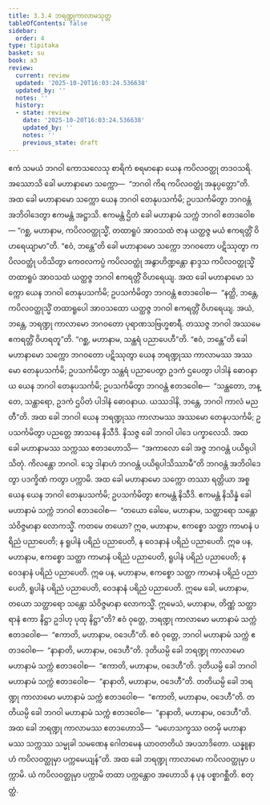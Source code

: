 ```yaml
---
title: 3.3.4 ဘရဏ္ဍုကာလာမသုတ္တ
tableOfContents: false
sidebar:
  order: 4
type: tipitaka
basket: su
book: a3
review:
  current: review
  updated: '2025-10-20T16:03:24.536638'
  updated_by: ''
  notes: ''
  history:
  - state: review
    date: '2025-10-20T16:03:24.536638'
    updated_by: ''
    notes: ''
    previous_state: draft
---
```



<DynamicBreadcrumb />


<ReviewStatus review={frontmatter.review} showDetails={true} />

<HypothesisAnnotation frontmatter={frontmatter} />

<Division number="127" book="a3" e="ch" v="15" p="280">

<Paragraph number="974" book="a3">
ဧကံ သမယံ ဘဂဝါ ကောသလေသု စာရိကံ စရမာနော ယေန ကပိလဝတ္ထု တဒဝသရိ. အဿောသိ ခေါ မဟာနာမော သက္ကော—  “ဘဂဝါ ကိရ ကပိလဝတ္ထုံ အနုပ္ပတ္တော”တိ. အထ ခေါ မဟာနာမော သက္ကော ယေန ဘဂဝါ တေနုပသင်္ကမိ; ဥပသင်္ကမိတွာ ဘဂဝန္တံ အဘိဝါဒေတွာ ဧကမန္တံ အဋ္ဌာသိ. ဧကမန္တံ ဌိတံ ခေါ မဟာနာမံ သက္ကံ ဘဂဝါ ဧတဒဝေါစ—
</Paragraph>

<Paragraph number="975" book="a3">
“ဂစ္ဆ, မဟာနာမ, ကပိလဝတ္ထုသ္မိံ, တထာရူပံ အာဝသထံ ဇာန ယတ္ထဇ္ဇ မယံ ဧကရတ္တိံ ဝိဟရေယျာမာ”တိ. “ဧဝံ, ဘန္တေ”တိ ခေါ မဟာနာမော သက္ကော ဘဂဝတော ပဋိဿုတွာ ကပိလဝတ္ထုံ ပဝိသိတွာ ကေဝလကပ္ပံ ကပိလဝတ္ထုံ အနွာဟိဏ္ဍန္တော နာဒ္ဒသ ကပိလဝတ္ထုသ္မိံ တထာရူပံ အာဝသထံ ယတ္ထဇ္ဇ ဘဂဝါ ဧကရတ္တိံ ဝိဟရေယျ.
</Paragraph>

<Paragraph number="976" book="a3">
အထ ခေါ မဟာနာမော သက္ကော ယေန ဘဂဝါ တေနုပသင်္ကမိ; ဥပသင်္ကမိတွာ ဘဂဝန္တံ ဧတဒဝေါစ—  “နတ္ထိ, ဘန္တေ, ကပိလဝတ္ထုသ္မိံ တထာရူပေါ အာဝသထော ယတ္ထဇ္ဇ ဘဂဝါ ဧကရတ္တိံ ဝိဟရေယျ. အယံ, ဘန္တေ, ဘရဏ္ဍု ကာလာမော ဘဂဝတော ပုရာဏသဗြဟ္မစာရီ. တဿဇ္ဇ ဘဂဝါ အဿမေ ဧကရတ္တိံ ဝိဟရတူ”တိ. “ဂစ္ဆ, မဟာနာမ, သန္ထရံ ပညာပေဟီ”တိ. “ဧဝံ, ဘန္တေ”တိ ခေါ မဟာနာမော သက္ကော ဘဂဝတော ပဋိဿုတွာ ယေန ဘရဏ္ဍုဿ ကာလာမဿ အဿမော တေနုပသင်္ကမိ; ဥပသင်္ကမိတွာ သန္ထရံ ပညာပေတွာ ဥဒကံ ဌပေတွာ ပါဒါနံ ဓောဝနာယ ယေန ဘဂဝါ တေနုပသင်္ကမိ; ဥပသင်္ကမိတွာ ဘဂဝန္တံ ဧတဒဝေါစ—  “သန္ထတော, ဘန္တေ, သန္ထာရော, ဥဒကံ ဌပိတံ ပါဒါနံ ဓောဝနာယ. ယဿဒါနိ, ဘန္တေ, ဘဂဝါ ကာလံ မညတီ”တိ.
</Paragraph>

<Paragraph number="977" book="a3">
အထ ခေါ ဘဂဝါ ယေန ဘရဏ္ဍုဿ ကာလာမဿ အဿမော တေနုပသင်္ကမိ; ဥပသင်္ကမိတွာ ပညတ္တေ အာသနေ နိသီဒိ. နိသဇ္ဇ ခေါ ဘဂဝါ ပါဒေ ပက္ခာလေသိ. အထ ခေါ မဟာနာမဿ သက္ကဿ ဧတဒဟောသိ—  “အကာလော ခေါ အဇ္ဇ ဘဂဝန္တံ ပယိရုပါသိတုံ. ကိလန္တော ဘဂဝါ. သွေ ဒါနာဟံ ဘဂဝန္တံ ပယိရုပါသိဿာမီ”တိ ဘဂဝန္တံ အဘိဝါဒေတွာ ပဒက္ခိဏံ ကတွာ ပက္ကာမိ.
</Paragraph>

<Paragraph number="978" book="a3">
အထ ခေါ မဟာနာမော သက္ကော တဿာ ရတ္တိယာ အစ္စယေန ယေန ဘဂဝါ တေနုပသင်္ကမိ; ဥပသင်္ကမိတွာ ဧကမန္တံ နိသီဒိ. ဧကမန္တံ နိသိန္နံ ခေါ မဟာနာမံ သက္ကံ ဘဂဝါ ဧတဒဝေါစ—  “တယော ခေါမေ, မဟာနာမ, သတ္ထာရော သန္တော သံဝိဇ္ဇမာနာ လောကသ္မိံ. ကတမေ တယော? ဣဓ, မဟာနာမ, ဧကစ္စော သတ္ထာ ကာမာနံ ပရိညံ ပညာပေတိ; န ရူပါနံ ပရိညံ ပညာပေတိ, န ဝေဒနာနံ ပရိညံ ပညာပေတိ. ဣဓ ပန, မဟာနာမ, ဧကစ္စော သတ္ထာ ကာမာနံ ပရိညံ ပညာပေတိ, ရူပါနံ ပရိညံ ပညာပေတိ; န ဝေဒနာနံ ပရိညံ ပညာပေတိ. ဣဓ ပန, မဟာနာမ, ဧကစ္စော သတ္ထာ ကာမာနံ ပရိညံ ပညာပေတိ, ရူပါနံ ပရိညံ ပညာပေတိ, ဝေဒနာနံ ပရိညံ ပညာပေတိ. ဣမေ ခေါ, မဟာနာမ, တယော သတ္ထာရော သန္တော သံဝိဇ္ဇမာနာ လောကသ္မိံ. ဣမေသံ, မဟာနာမ, တိဏ္ဏံ သတ္ထာရာနံ ဧကာ နိဋ္ဌာ ဥဒါဟု ပုထု နိဋ္ဌာ”တိ?
</Paragraph>

<Paragraph number="979" book="a3">
ဧဝံ ဝုတ္တေ, ဘရဏ္ဍု ကာလာမော မဟာနာမံ သက္ကံ ဧတဒဝေါစ—  “ဧကာတိ, မဟာနာမ, ဝဒေဟီ”တိ. ဧဝံ ဝုတ္တေ, ဘဂဝါ မဟာနာမံ သက္ကံ ဧတဒဝေါစ—  “နာနာတိ, မဟာနာမ, ဝဒေဟီ”တိ. ဒုတိယမ္ပိ ခေါ ဘရဏ္ဍု ကာလာမော မဟာနာမံ သက္ကံ ဧတဒဝေါစ—  “ဧကာတိ, မဟာနာမ, ဝဒေဟီ”တိ. ဒုတိယမ္ပိ ခေါ ဘဂဝါ မဟာနာမံ သက္ကံ ဧတဒဝေါစ—  “နာနာတိ, မဟာနာမ, ဝဒေဟီ”တိ. တတိယမ္ပိ ခေါ ဘရဏ္ဍု ကာလာမော မဟာနာမံ သက္ကံ ဧတဒဝေါစ—  “ဧကာတိ, မဟာနာမ, ဝဒေဟီ”တိ. တတိယမ္ပိ ခေါ ဘဂဝါ မဟာနာမံ သက္ကံ ဧတဒဝေါစ—  “နာနာတိ, မဟာနာမ, ဝဒေဟီ”တိ.
</Paragraph>

<Paragraph number="980" book="a3">
အထ ခေါ ဘရဏ္ဍု ကာလာမဿ ဧတဒဟောသိ—  “မဟေသက္ခဿ ဝတမှိ မဟာနာမဿ သက္ကဿ သမ္မုခါ သမဏေန ဂေါတမေန ယာဝတတိယံ အပသာဒိတော. ယန္နူနာဟံ ကပိလဝတ္ထုမှာ ပက္ကမေယျန်”တိ. အထ ခေါ ဘရဏ္ဍု ကာလာမော ကပိလဝတ္ထုမှာ ပက္ကာမိ. ယံ ကပိလဝတ္ထုမှာ ပက္ကာမိ တထာ ပက္ကန္တောဝ အဟောသိ န ပုန ပစ္စာဂစ္ဆီတိ.

</Paragraph>
</Division>

<Paragraph number="981" type="center" book="a3">
စတုတ္ထံ.
</Paragraph>